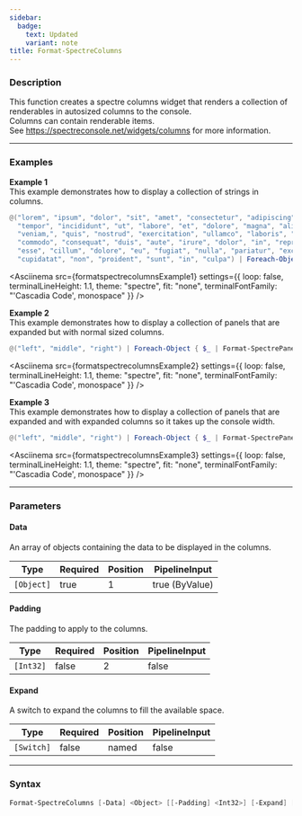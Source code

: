 ```yaml
---
sidebar:
  badge:
    text: Updated
    variant: note
title: Format-SpectreColumns
---
```









### Description

This function creates a spectre columns widget that renders a collection of renderables in autosized columns to the console.  
Columns can contain renderable items.  
See https://spectreconsole.net/widgets/columns for more information.



---


### Examples


**Example 1**  
This example demonstrates how to display a collection of strings in columns.



```powershell
@("lorem", "ipsum", "dolor", "sit", "amet", "consectetur", "adipiscing", "elit,", "sed", "do", "eiusmod",
  "tempor", "incididunt", "ut", "labore", "et", "dolore", "magna", "aliqua.", "Ut", "enim", "ad", "minim",
  "veniam,", "quis", "nostrud", "exercitation", "ullamco", "laboris", "nisi", "ut", "aliquip", "ex", "ea",
  "commodo", "consequat", "duis", "aute", "irure", "dolor", "in", "reprehenderit", "in", "voluptate", "velit",
  "esse", "cillum", "dolore", "eu", "fugiat", "nulla", "pariatur", "excepteur", "sint", "occaecat",
  "cupidatat", "non", "proident", "sunt", "in", "culpa") | Foreach-Object { $_ } | Format-SpectreColumns
```
<Asciinema
    src={formatspectrecolumnsExample1}
    settings={{
        loop: false,
        terminalLineHeight: 1.1,
        theme: "spectre",
        fit: "none",
        terminalFontFamily: "'Cascadia Code', monospace"
    }}
/>


**Example 2**  
This example demonstrates how to display a collection of panels that are expanded but with normal sized columns.



```powershell
@("left", "middle", "right") | Foreach-Object { $_ | Format-SpectrePanel -Expand } | Format-SpectreColumns
```
<Asciinema
    src={formatspectrecolumnsExample2}
    settings={{
        loop: false,
        terminalLineHeight: 1.1,
        theme: "spectre",
        fit: "none",
        terminalFontFamily: "'Cascadia Code', monospace"
    }}
/>


**Example 3**  
This example demonstrates how to display a collection of panels that are expanded and with expanded columns so it takes up the console width.



```powershell
@("left", "middle", "right") | Foreach-Object { $_ | Format-SpectrePanel -Expand } | Format-SpectreColumns -Expand
```
<Asciinema
    src={formatspectrecolumnsExample3}
    settings={{
        loop: false,
        terminalLineHeight: 1.1,
        theme: "spectre",
        fit: "none",
        terminalFontFamily: "'Cascadia Code', monospace"
    }}
/>


---


### Parameters
#### **Data**

An array of objects containing the data to be displayed in the columns.






|Type      |Required|Position|PipelineInput |
|----------|--------|--------|--------------|
|`[Object]`|true    |1       |true (ByValue)|



#### **Padding**

The padding to apply to the columns.






|Type     |Required|Position|PipelineInput|
|---------|--------|--------|-------------|
|`[Int32]`|false   |2       |false        |



#### **Expand**

A switch to expand the columns to fill the available space.






|Type      |Required|Position|PipelineInput|
|----------|--------|--------|-------------|
|`[Switch]`|false   |named   |false        |





---


### Syntax
```powershell
Format-SpectreColumns [-Data] <Object> [[-Padding] <Int32>] [-Expand] [<CommonParameters>]
```
